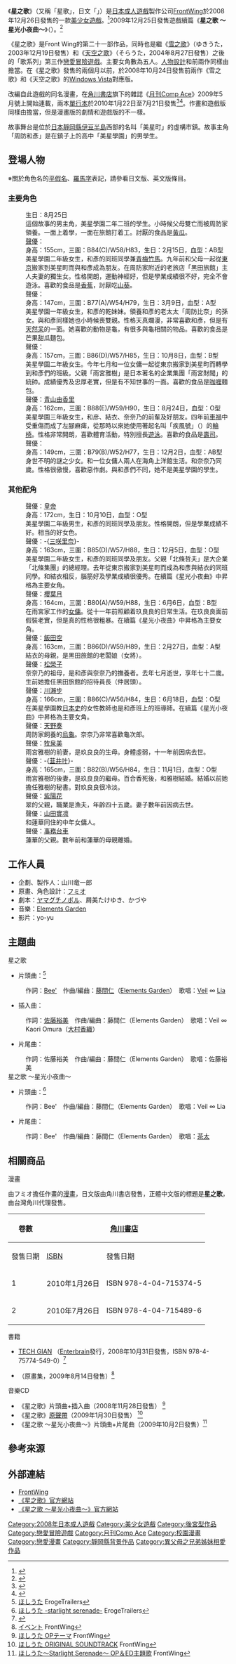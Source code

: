 {{他用|subject=日本成人遊戲《{{lang|ja|ほしうた}}》|other=日本漫畫《{{lang|ja|星は歌う}}》|星歌戀曲}}
{{Infobox animanga/Headerofja
|標題= 星之歌
|圖像= Hoshiuta original cover.jpg
|尺寸= 266px 
|說明= 
|日文名稱= ほしうた
|英文名稱= 
|假名= 
|羅馬字= Hoshiuta (Hoshi Uta)
|類型= [[愛情|戀愛]]、[[校園|校園]]
}}
{{Infobox animanga/name
|formal= {{flagicon|ROC}} 星之歌（[[台灣角川|台灣角川]]）
|common= 星歌
}}
{{Infobox animanga/Game
|標題= 
|圖像= 
|尺寸= 
|類型= [[戀愛冒險|戀愛冒險]]
|使用平台= [[Windows|Windows]] 2000/XP/Vista
|遊戲引擎= QLIE
|開發團隊= [[FrontWing|FrontWing]]
|代理商= FrontWing
|製作人= [[山川龍一郎|山川龍一郎]]
|監製= 
|腳本= [[山口昇|山口昇]]、{{lang|ja|[[屑美たけゆき|屑美たけゆき]]}}、{{lang|ja|[[かづや|かづや]]}} 
|人物設定= {{lang|ja|[[フミオ|フミオ]]}}
|音樂= [[Elements_Garden|Elements Garden]] 
|遊戲人數= 1
|發售日= 2008年12月26日
|對象年齡= 18禁
|結局數= 7
}}
{{Infobox animanga/Game
|標題= 星之歌 ～Starlight Serenade～
|圖像= 
|尺寸= 
|類型= 戀愛冒險
|使用平台= [[Microsoft_Windows|Windows]] 2000/XP/Vista/7
|遊戲引擎= QLIE
|開發團隊= FrontWing
|代理商= FrontWing
|製作人= 山川龍一郎
|監製= 
|腳本= 山口昇、{{lang|ja|屑美たけゆき}}、{{lang|ja|かづや}} 
|人物設定= {{lang|ja|[[フミオ|フミオ]]}}
|音樂= Elements Garden
|遊戲人數= 1
|發售日= 2009年12月25日
|對象年齡= 18禁
|結局數= 
}}
{{Infobox animanga/Manga
|作者=FrontWing
|作畫={{lang|ja|フミオ}}
|出版社={{flagicon|JPN}} [[角川書店|角川書店]]<br>{{flagicon|ROC}} [[台灣角川|台灣角川]]
|連載雜誌=[[月刊Comp_Ace|月刊Comp Ace]]
|label= {{flagicon|JPN}} Kadokawa Comics A<br>{{flagicon|ROC}} Kadokawa Comics Boy Series
|開始=2009年5月號
|結束=2010年8月號
|發售日={{flagicon|JPN}} 2010年1月22日－7月21日<br>{{flagicon|ROC}} 2011年8月20日－9月29日
|冊數=2
|話數=13
|其他=
}}
{{Infobox animanga/Footerofja}}
《'''星之歌'''》（又稱「星歌」，日文「{{lang|ja|ほしうた}}」）是[[日本成人遊戲|日本成人遊戲]]製作公司[[FrontWing|FrontWing]]於2008年12月26日發售的一款[[美少女遊戲|美少女遊戲]]。<ref>{{Cite web|url=http://www.getchu.com/soft.phtml?id=530125|title=ほしうた 初回版|publisher=Getchu.com|accessdate=2015年3月6日|language=ja|archive-date=2019年9月19日|archive-url=https://web.archive.org/web/20190919015249/http://www.getchu.com/soft.phtml?id=530125|dead-url=no}}</ref>2009年12月25日發售遊戲續篇《'''星之歌 ～星光小夜曲～'''》（{{lang|ja|ほしうた ～Starlight Serenade～}}）。<ref>{{Cite web|url=http://www.getchu.com/soft.phtml?id=667725|title=ほしうた～Starlight Serenade～|publisher=Getchu.com|accessdate=2015年3月6日|language=ja|archive-date=2018年6月1日|archive-url=https://web.archive.org/web/20180601125931/http://www.getchu.com/soft.phtml?id=667725|dead-url=no}}</ref>

《星之歌》是Front Wing的第二十一部作品，同時也是繼《[[雪之歌|雪之歌]]》（ゆきうた，2003年12月19日發售）和《[[天空之歌_(遊戲)|天空之歌]]》（そらうた，2004年8月27日發售）之後的「歌系列」第三作[[戀愛冒險遊戲|戀愛冒險遊戲]]。主要女角數為五人。[[人物設計|人物設計]]和前兩作同樣由{{lang|ja|[[フミオ|フミオ]]}}擔當。在《星之歌》發售的兩個月以前，於2008年10月24日發售前兩作《雪之歌》和《天空之歌》的[[Windows_Vista|Windows Vista]]對應版。

改編自此遊戲的同名漫畫，在[[角川書店|角川書店]]旗下的雜誌《[[月刊Comp_Ace|月刊Comp Ace]]》2009年5月號上開始連載，兩本[[單行本|單行本]]於2010年1月22日至7月21日發售<ref>{{cite web|url=http://www.kadokawa.co.jp/product/200910000065/|title=ほしうた (1)|publisher=[[角川書店|角川書店]]|accessdate=2014年3月14日|language=Ja|archive-date=2019年12月8日|archive-url=https://web.archive.org/web/20191208010053/https://www.kadokawa.co.jp/product/200910000065/|dead-url=no}}</ref><ref>{{cite web|url=http://www.kadokawa.co.jp/product/201004000077/|title=ほしうた (2)|publisher=[[角川書店|角川書店]]|accessdate=2014年3月14日|language=Ja|archive-date=2019年12月8日|archive-url=https://web.archive.org/web/20191208022326/https://www.kadokawa.co.jp/product/201004000077/|dead-url=no}}</ref>。作畫和遊戲版同樣由{{lang|ja|フミオ}}擔當，但是漫畫版的劇情和遊戲版的不一樣。

故事舞台是位於[[日本|日本]][[靜岡縣|靜岡縣]][[伊豆半島|伊豆半島]]西部的名叫「美星町」的虛構市鎮。故事主角「周防和彥」是在鎮子上的高中「美星學園」的男學生。

==登場人物==
※關於角色名的[[平假名|平假名]]、[[羅馬字|羅馬字]]表記，請參看日文版、英文版條目。
===主要角色===
;{{nihongo|周防 和彥|周防 和彦}}
:生日：8月25日
:這個故事的男主角，美星學園二年二班的學生。小時候父母雙亡而被周防家領養。一面上着學，一面在旅館打着工。討厭的食品是[[黃瓜|黃瓜]]。
;{{nihongo|黑田 結衣|黒田 結衣}}
:[[日本配音員|聲優]]：{{lang|ja|[[木村あやか|木村あやか]]}}
:身高：155cm，三圍：B84(C)/W58/H83，生日：2月15日，血型：AB型
:美星學園二年級女生，和彥的同班同學兼[[青梅竹馬|青梅竹馬]]。九年前和父母一起從[[東京|東京]]搬家到美星町而與和彥成為朋友。在周防家附近的老旅店「黑田旅館」主人夫妻的獨生女。性格開朗，運動神經好，但是學業成績很不好，完全不會遊泳。喜歡的食品是[[香蕉|香蕉]]，討厭吃[[山葵|山葵]]。
;{{nihongo|周防 奈奈乃|周防 ななの}}
:聲優：{{lang|ja|[[民安ともえ|民安ともえ]]}}
:身高：147cm，三圍：B77(A)/W54/H79，生日：3月9日，血型：A型
:美星學園一年級女生，和彥的乾妹妹。領養和彥的老太太「周防比奈」的孫女。與和彥同樣她也小時候喪雙親。性格天真爛漫，非常喜歡和彥，但是有[[天然呆|天然呆]]的一面。她喜歡的動物是龜，有很多與龜相關的物品。喜歡的食品是芒果甜瓜麵包。
;{{nihongo|雨宮 玖良良|雨宮 くらら}}
:聲優：{{lang|ja|[[柚木かなめ|柚木かなめ]]}}
:身高：157cm，三圍：B86(D)/W57/H85，生日：10月8日，血型：B型
:美星學園二年級女生。今年七月和一位女傭一起從東京搬家到美星町而轉學到和彥們的班級。父親「雨宮雅樹」是日本著名的企業集團「雨宮財閥」的統帥。成績優秀及忠厚老實，但是有不知世事的一面。喜歡的食品是[[咖喱|咖喱]]麵包。
;{{nihongo|木之下 翠|木ノ下 翠}}
:聲優：[[青山由香里|青山由香里]]
:身高：162cm，三圍：B88(E)/W59/H90，生日：8月24日，血型：O型
:美星學園三年級女生，和彦、結衣、奈奈乃的前輩及好朋友。四年前[[車禍|車禍]]中受重傷而成了左腳麻痺，從那時以來她使用著起名叫「疾風號」（{{lang|ja|ハヤテ号}}）的[[輪椅|輪椅]]。性格非常開朗，喜歡體育活動，特別擅長[[遊泳|遊泳]]。喜歡的食品是[[壽司|壽司]]。
;{{nihongo|山吹 蓮華|山吹 れんげ}}
:聲優：{{lang|ja|[[青空かれん|青空かれん]]}}
:身高：149cm，三圍：B79(B)/W52/H77，生日：12月2日，血型：AB型
:身世不明的謎之少女。和一位女傭人兩人在海角上洋館生活。和奈奈乃同歲。性格很傲慢，喜歡惡作劇。與和彥們不同，她不是美星學園的學生。

===其他配角===
;{{nihongo|笠井 洋介|笠井 洋介}}
:聲優：[[皇帝_(聲優)|皇帝]]
:身高：172cm，生日：10月10日，血型：O型
:美星學園二年級男生，和彥的同班同學及朋友。性格開朗，但是學業成績不好。相当的好女色。
;{{nihongo|北條 亞-{里}-砂|北条 亜里砂}}
:聲優：-{[[三咲里奈|三咲里奈]]}-
:身高：163cm，三圍：B85(D)/W57/H88，生日：12月5日，血型：O型
:美星學園二年級女生，和彥的同班同學及朋友。父親「北條哲夫」是大企業「北條集團」的總經理。去年從東京搬家到美星町而成為和彥與結衣的同班同學。和結衣相反，腦筋好及學業成績很優秀。在續篇《星光小夜曲》中昇格為主要女角。
;{{nihongo|廣瀨 小梅|広瀬 小梅}}
:聲優：[[櫻葉月|櫻葉月]]
:身高：164cm，三圍：B80(A)/W59/H88，生日：6月6日，血型：B型
:在雨宮家工作的[[女傭|女傭]]。從十一年前照顧着玖良良的日常生活。在玖良良面前假裝老實，但是真的性格很粗暴。在續篇《星光小夜曲》中昇格為主要女角。 
;{{nihongo|黑田 香代|黒田 香代}}
:聲優：[[飯田空|飯田空]]
:身高：163cm，三圍：B86(D)/W59/H89，生日：2月27日，血型：A型 
:結衣的母親，是黑田旅館的老闆娘（女將）。
;{{nihongo|周防 比奈|周防 ヒナ}}
:聲優：[[松榮子|松榮子]]
:奈奈乃的祖母，是和彥與奈奈乃的撫養者。去年七月逝世，享年七十二歲。生前她擔任黑田旅館的招待員長（仲居頭）。
;{{nihongo|森下 聖子|森下 聖子}}
:聲優：[[川瀨步|川瀨步]]
:身高：166cm，三圍：B86(C)/W56/H84，生日：6月18日，血型：O型
:在美星學園教[[日本史|日本史]]的女性教師也是和彥班上的班導師。在續篇《星光小夜曲》中昇格為主要女角。
;{{nihongo|龜次郎|カメ次郎}}
:聲優：[[天野奏|天野奏]]
:周防家飼養的[[烏龜|烏龜]]。奈奈乃非常喜歡龜次郎。
;{{nihongo|雨宮 百合香|雨宮 百合香}}
:聲優：[[牧泉美|牧泉美]]
:雨宮雅樹的前妻，是玖良良的生母。身體虛弱，十一年前因病去世。
;{{nihongo|雨宮 環|雨宮 環}}
:聲優：-{[[韮井叶|韮井叶]]}-
:身高：165cm，三圍：B82(B)/W56/H84，生日：11月1日，血型：O型
:雨宮雅樹的後妻，是玖良良的繼母。百合香死後，和雅樹結婚。結婚以前她擔任雅樹的秘書。對玖良良很冷淡。
;{{nihongo|木下 鐵平|木ノ下 鉄平}}
:聲優：[[紫陽花_(聲優)|紫陽花]]
:翠的父親，職業是漁夫，年齡四十五歲。妻子數年前因病去世。
;{{nihongo|武藤 香織|武藤 カオリ|}}
:聲優：[[山田實凛|山田實凛]]
:和蓮華同住的中年女傭人。
;{{nihongo|柏村 恭介|柏村 恭介}}
:聲優：[[事務台車|事務台車]]
:蓮華的父親。數年前和蓮華的母親離婚。

==工作人員==
*企劃、製作人：山川竜一郎
*原畫、角色設計：[[フミオ|フミオ]]
*劇本：[[山口昇|ヤマグチノボル]]、屑美たけゆき、かづや
*音樂：[[Elements_Garden|Elements Garden]]
*影片：yo-yu

==主題曲==
;星之歌
* 片頭曲：{{nihongo|《'''失蹤的人'''》|尋ねビト}}<ref>[http://erogetrailers.com/soft/5424 ほしうた] {{Wayback|url=http://erogetrailers.com/soft/5424 |date=20191014074549 }}ErogeTrailers{{ja}}</ref>
:作詞：[[Bee'|Bee']]　作曲/編曲：[[藤間仁|藤間仁]]（[[Elements_Garden|Elements Garden]]）　歌唱：[[Veil|Veil]] ∞ [[Lia|Lia]]
* 插入曲：{{nihongo|《'''搖籃曲'''》|揺藍歌-ヨウランカ-}}
:作詞：[[佐藤裕美|佐藤裕美]]　作曲/編曲：藤間仁（Elements Garden）　歌唱：Veil ∞ Kaori Omura（[[大村香織|大村香織]]）
* 片尾曲：{{nihongo|《'''夏天的盡頭'''》|夏の終わりに}}
:作詞：佐藤裕美　作曲/編曲：藤間仁（Elements Garden）　歌唱：佐藤裕美
;星之歌 ～星光小夜曲～
* 片頭曲：{{nihongo|《'''群星的羈絆'''》|星屑のキズナ}}<ref>[http://erogetrailers.com/soft/5425 ほしうた -starlight serenade-] {{Wayback|url=http://erogetrailers.com/soft/5425 |date=20191012074131 }}ErogeTrailers{{ja}}</ref>
:作詞：Bee'　作曲/編曲：藤間仁（Elements Garden）　歌唱：Veil ∞ Lia
* 片尾曲：{{nihongo|《'''黃昏的天空'''》|たそがれ空}}
:作詞：Bee'　作曲/編曲：藤間仁（Elements Garden）　歌唱：[[茶太|茶太]]

==相關商品==
;漫畫
由フミオ擔任作畫的[[日本漫畫|漫畫]]，日文版由角川書店發售，正體中文版的標題是'''星之歌'''，由台灣角川代理發售。
{| class=wikitable style="text-align:center;font-size:small;"
!rowspan="2"| 卷數 
!colspan="2"|{{flagicon|JPN}} [[角川書店|角川書店]]
!colspan="2"|{{flagicon|ROC}} [[台灣角川|台灣角川]]
|-
! 發售日期 !! [[ISBN|ISBN]] !! 發售日期 !! [[ISBN|ISBN]]
|-
| 1 || 2010年1月26日 || ISBN 978-4-04-715374-5 || 2011年8月20日 || ISBN 9789862871065
|-
| 2 || 2010年7月26日 || ISBN 978-4-04-715489-6 || 2011年9月29日 || ISBN 9789862873724
|}
;書籍
* [[TECH_GIAN|TECH GIAN]] {{lang|ja|スーパープレリュード（Super Prelude）『ほしうた』}}（[[Enterbrain|Enterbrain]]發行，2008年10月31日發售，ISBN 978-4-75774-549-0）<ref>{{cite web|url=http://www.kadokawa.co.jp/product/200809000308/|title=TECH GIAN スーパープレリュード『ほしうた』|publisher=[[角川書店|角川書店]]|accessdate=2014年3月14日|language=Ja|archive-date=2019年12月8日|archive-url=https://web.archive.org/web/20191208032848/https://www.kadokawa.co.jp/product/200809000308/|dead-url=no}}</ref>
* {{lang|ja|フミオ ArtWorks ほしうた}}（原畫集，2009年8月14日發售）<ref>[http://frontwing.jp/event_c76_vfb.html イベント] {{Wayback|url=http://frontwing.jp/event_c76_vfb.html |date=20160303234645 }}FrontWing{{ja}}</ref>
;音樂CD
* 《星之歌》片頭曲+插入曲（2008年11月28日發售） <ref>[http://frontwing.jp/product/hoshiuta/optheme.html ほしうた OPテーマ] {{Wayback|url=http://frontwing.jp/product/hoshiuta/optheme.html |date=20120217132435 }}FrontWing{{ja}}</ref> 
* 《星之歌》[[原聲帶|原聲帶]]（2009年1月30日發售） <ref>[http://frontwing.jp/product/hoshiuta/soundtrack.html ほしうた ORIGINAL SOUNDTRACK] {{Wayback|url=http://frontwing.jp/product/hoshiuta/soundtrack.html |date=20120217132441 }}FrontWing{{ja}}</ref> 
* 《星之歌 ～星光小夜曲～》片頭曲+片尾曲（2009年10月2日發售）<ref>[http://frontwing.jp/product/hoshiutass/special_opcd.html ほしうた～Starlight Serenade～ OP＆ED主題歌] {{Wayback|url=http://frontwing.jp/product/hoshiutass/special_opcd.html |date=20160304023444 }}FrontWing{{ja}}</ref>

==參考來源==
<references/>

==外部連結==
*[http://frontwing.jp/ FrontWing] {{Wayback|url=http://frontwing.jp/ |date=20210126160353 }}{{ja icon}}
*[http://frontwing.jp/product/hoshiuta/index.html 《星之歌》官方網站] {{Wayback|url=http://frontwing.jp/product/hoshiuta/index.html |date=20200923211839 }}{{ja icon}}
*[http://frontwing.jp/product/hoshiutass/index.html 《星之歌 ～星光小夜曲～》官方網站] {{Wayback|url=http://frontwing.jp/product/hoshiutass/index.html |date=20200923233236 }}{{ja icon}}

{{FrontWing}}

{{DEFAULTSORT:Hoshiuta}}
[[Category:2008年日本成人遊戲|Category:2008年日本成人遊戲]]
[[Category:美少女遊戲|Category:美少女遊戲]]
[[Category:後宮型作品|Category:後宮型作品]]
[[Category:戀愛冒險遊戲|Category:戀愛冒險遊戲]]
[[Category:月刊Comp_Ace|Category:月刊Comp Ace]]
[[Category:校園漫畫|Category:校園漫畫]]
[[Category:戀愛漫畫|Category:戀愛漫畫]]
[[Category:靜岡縣背景作品|Category:靜岡縣背景作品]]
[[Category:異父母之兄弟姊妹相愛作品|Category:異父母之兄弟姊妹相愛作品]]